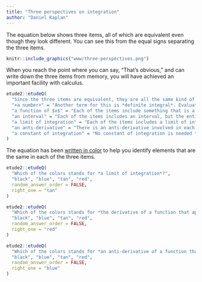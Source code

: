 ```yaml
---
title: "Three perspectives on integration"
author: "Daniel Kaplan"
---
```


The equation below shows three items, all of which are equivalent even though they look different. You can see this from the equal signs separating the three items.

```r
knitr::include_graphics("www/three-perspectives.png")
```

When you reach the point where you can say, "That's obvious," and can write down the three items from memory, you will have achieved an important facility with calculus.

```r
etude2::etudeQ(
  "Since the three items are equivalent, they are all the same kind of \"thing.\" What kind of thing are they?",
  "+a number+" = "Another term for this is *definite integral*. Evaluating an anti-derivative at two values of $x$ and subtracting one from the other gives a number. (Remember, in our notation, $a$ and $b$ stand for numerical constants, unless we specifically say otherwise.)",
  "a function of $x$" = "Each of the items include something that is a function of $x$, but the entire item is not itself a function of $x$.",
  "an interval" = "Each of the items includes an interval, but the entire item is not one.",
  "a limit of integration" = "Each of the items includes a limit of integration, but the entire item is not one.",
  "an anti-derivative" = "There is an anti-derivative involved in each item, but the entire item is not one.",
  "a constant of integration" = "No constant of integration is needed to express any of the items" 
)
```

The equation has been [written in color](https://betterexplained.com/articles/colorized-math-equations/) to help you identify elements that are the same in each of the three items. 

```r
etude2::etudeQ(
  "Which of the colors stands for *a limit of integration*?",
  "black", "blue", "tan", "red",
  random_answer_order = FALSE,
  right_one = "tan"
)
```

```r
etude2::etudeQ(
  "Which of the colors stands for *the derivative of a function that appears elsewhere in the equation*?",
  "black", "blue", "tan", "red",
  random_answer_order = FALSE,
  right_one = "red"
)
```

```r
etude2::etudeQ(
  "Which of the colors stands for *an anti-derivative of a function that appears elsewhere in the equation*?",
  "black", "blue", "tan", "red",
  random_answer_order = FALSE,
  right_one = "blue"
)
```
